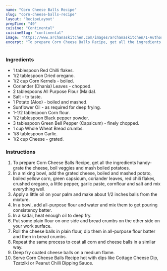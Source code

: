---
name: "Corn Cheese Balls Recipe"
slug: "corn-cheese-balls-recipe"
layout: 'RecipeLayout'
prepTime: "40"
cuisine: "Continental"
cuisineSlug: "continental"
image: "https://www.archanaskitchen.com/images/archanaskitchen/1-Author/Pooja_Thakur/Corn_cheese_balls.jpg"
excerpt: "To prepare Corn Cheese Balls Recipe, get all the ingredients handy- grate the cheese, boil veggies and mash boiled potatoes"
---

### Ingredients

- 1 tablespoon Red Chilli flakes.
- 1/2 tablespoon Dried oregano.
- 1/2 cup Corn Kernels - boiled.
- Coriander (Dhania) Leaves - chopped.
- 2 tablespoons All Purpose Flour (Maida).
- Salt - to taste.
- 1 Potato (Aloo) - boiled and mashed.
- Sunflower Oil - as required for deep frying.
- 1-1/2 tablespoon Corn flour.
- 1/2 tablespoon Black pepper powder.
- 3 tablespoon Green Bell Pepper (Capsicum) - finely chopped.
- 1 cup Whole Wheat Bread crumbs.
- 1/8 tablespoon Garlic.
- 1/2 cup Cheese - grated.

### Instructions

1. To prepare Corn Cheese Balls Recipe, get all the ingredients handy- grate the cheese, boil veggies and mash boiled potatoes.
1. In a mixing bowl, add the grated cheese, boiled and mashed potato, boiled yellow corn, green capsicum, coriander leaves, red chili flakes, crushed oregano, a little pepper, garlic paste, cornflour and salt and mix everything well.
1. Apply a little oil on your palm and make about 1/2 inches balls from the mixture.
1. In a bowl, add all-purpose flour and water and mix them to get pouring consistency batter.
1. In a kadai, heat enough oil to deep fry.
1. Put some plain flour on one side and bread crumbs on the other side on your work surface.
1. Roll the cheese balls in plain flour, dip them in all-purpose flour batter and then in bread crumbs.
1. Repeat the same process to coat all corn and cheese balls in a similar way.
1. Deep fry coated cheese balls on a medium flame.
1. Serve Corn Cheese Balls Recipe hot with dips like Cottage Cheese Dip, Tzatziki or Peanut Chilli Dipping Sauce.
